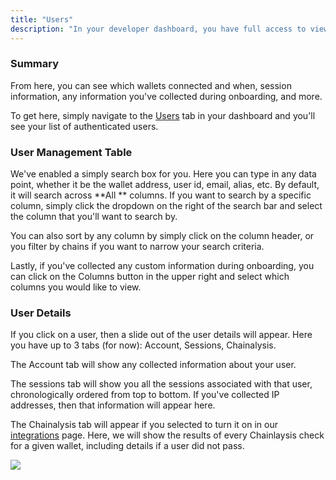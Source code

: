 ```yaml
---
title: "Users"
description: "In your developer dashboard, you have full access to view your users, those that have connected and signed."
---
```


### Summary

From here, you can see which wallets connected and when, session information, any information you've collected during onboarding, and more.

To get here, simply navigate to the [Users](https://app.dynamic.xyz/dashboard/users) tab in your dashboard and you'll see your list of authenticated users.

### User Management Table

We've enabled a simply search box for you. Here you can type in any data point, whether it be the wallet address, user id, email, alias, etc. By default, it will search across **All ** columns. If you want to search by a specific column, simply click the dropdown on the right of the search bar and select the column that you'll want to search by.

You can also sort by any column by simply click on the column header, or you filter by chains if you want to narrow your search criteria.

Lastly, if you've collected any custom information during onboarding, you can click on the Columns button in the upper right and select which columns you would like to view.

### User Details

If you click on a user, then a slide out of the user details will appear. Here you have up to 3 tabs (for now): Account, Sessions, Chainalysis.

The Account tab will show any collected information about your user.

The sessions tab will show you all the sessions associated with that user, chronologically ordered from top to bottom. If you've collected IP addresses, then that information will appear here.

The Chainalysis tab will appear if you selected to turn it on in our [integrations](https://app.dynamic.xyz/dashboard/integrations) page. Here, we will show the results of every Chainlaysis check for a given wallet, including details if a user did not pass.

![](https://files.readme.io/168f038-Screen_Shot_2022-11-28_at_2.54.20_PM.png)
